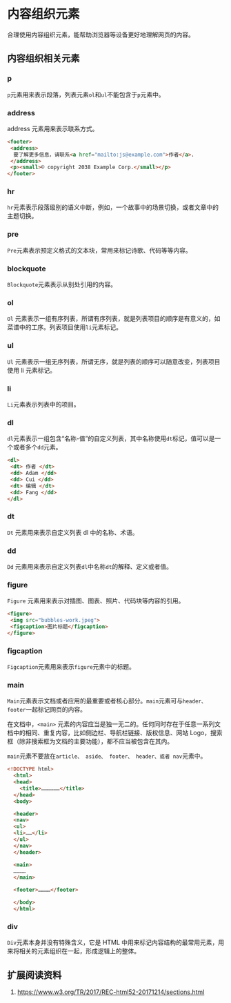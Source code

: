 # 内容组织元素 {#html-group}

合理使用内容组织元素，能帮助浏览器等设备更好地理解网页的内容。

## 内容组织相关元素

### p

`p`元素用来表示段落，列表元素`ol`和`ul`不能包含于`p`元素中。

### address

address 元素用来表示联系方式。

```html
<footer>
 <address>
  要了解更多信息，请联系<a href="mailto:js@example.com">作者</a>.
 </address>
 <p><small>© copyright 2038 Example Corp.</small></p>
</footer>
```

### hr

`hr`元素表示段落级别的语义中断，例如，一个故事中的场景切换，或者文章中的主题切换。

### pre

`Pre`元素表示预定义格式的文本块，常用来标记诗歌、代码等等内容。

### blockquote

`Blockquote`元素表示从别处引用的内容。

### ol

`Ol` 元素表示一组有序列表，所谓有序列表，就是列表项目的顺序是有意义的，如菜谱中的工序。列表项目使用`li`元素标记。

### ul

`Ul` 元素表示一组无序列表，所谓无序，就是列表的顺序可以随意改变，列表项目使用 li 元素标记。

### li

`Li`元素表示列表中的项目。

### dl

`dl`元素表示一组包含“名称-值”的自定义列表，其中名称使用`dt`标记，值可以是一个或者多个`dd`元素。

``` html
<dl>
 <dt> 作者 </dt>
 <dd> Adam </dd>
 <dd> Cui </dd>
 <dt> 编辑 </dt>
 <dd> Fang </dd>
</dl>
```

### dt

`Dt` 元素用来表示自定义列表 dl 中的名称、术语。

### dd

`Dd` 元素用来表示自定义列表`dl`中名称`dt`的解释、定义或者值。

### figure

`Figure` 元素用来表示对插图、图表、照片、代码块等内容的引用。

``` html
<figure>
 <img src="bubbles-work.jpeg">
 <figcaption>图片标题</figcaption>
</figure>
```

### figcaption

`Figcaption`元素用来表示`figure`元素中的标题。

### main

`Main`元素表示文档或者应用的最重要或者核心部分。`main`元素可与`header、footer`一起标记网页的内容。

在文档中，`<main>` 元素的内容应当是独一无二的。任何同时存在于任意一系列文档中的相同、重复内容，比如侧边栏、导航栏链接、版权信息、网站 Logo，搜索框（除非搜索框为文档的主要功能），都不应当被包含在其内。

`main`元素不要放在`article、 aside、 footer、 header、或者 nav`元素中。

``` html
<!DOCTYPE html>
  <html>
  <head>
    <title>………………</title>
  </head>
  <body>

  <header>
  <nav>
  <ul>
  <li>……</li>
  </ul>
  </nav>
  </header>

  <main>
  …………
  </main>

  <footer>…………</footer>

  </body>
  </html>
```

### div

`Div`元素本身并没有特殊含义，它是 HTML 中用来标记内容结构的最常用元素，用来将相关的元素组织在一起，形成逻辑上的整体。

## 扩展阅读资料

1. <https://www.w3.org/TR/2017/REC-html52-20171214/sections.html>
